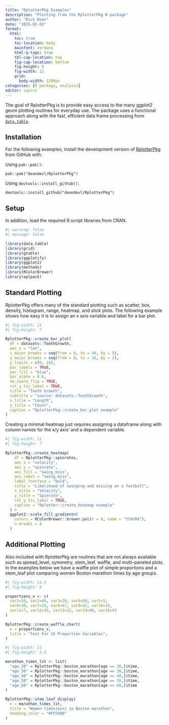 ```yaml
---
title: "RplotterPkg Examples"
description: "Plotting from the RplotterPkg R package"
author: "Rick Dean"
date: "2025-02-03"
format: 
  html: 
    toc: true
    toc-location: body
    mainfont: Verdana
    html-q-tags: true
    tbl-cap-location: top
    fig-cap-location: bottom
    fig-height: 9
    fig-width: 12
    grid:
      body-width: 1200px
categories: [R package, analysis]  
editor: source
---
```


The goal of RplotterPkg is to provide easy access to the many ggplot2 geom plotting routines for everyday use. The package uses a functional approach along with the fast, efficient data frame processing from [`data.table`](https://github.com/Rdatatable/data.table "data.table github").

## Installation

For the following examples, install the development version of [RplotterPkg](https://github.com/deandevl/RplotterPkg) from GitHub with:

Using `pak::pak()`:

`pak::pak("deandevl/RplotterPkg")`

Using `devtools::install_github()`:

`devtools::install_github("deandevl/RplotterPkg")`

## Setup

In addition, load the required R script libraries from CRAN.

```r
#| warning: false
#| message: false

library(data.table)
library(grid)
library(gtable)
library(ggplotify)
library(ggplot2)
library(methods)
library(RColorBrewer)
library(aplpack)
```

## Standard Plotting

RplotterPkg offers many of the standard plotting such as scatter, box, density, histogram, range, heatmap, and stick plots. The following example shows how easy it is to assign an x axis variable and label for a bar plot.

```r
#| fig-width: 11
#| fig-height: 7

RplotterPkg::create_bar_plot(
  df = datasets::ToothGrowth,
  aes_x = "len",
  x_major_breaks = seq(from = 0, to = 40, by = 5),
  y_major_breaks = seq(from = 0, to = 16, by = 2),
  y_limits = c(0, 16),
  bar_labels = TRUE,
  bar_fill = "blue",
  bar_alpha = 0.6,
  do_coord_flip = TRUE,
  rot_y_tic_label = TRUE,
  title = "Tooth Growth",
  subtitle = "source: datasets::ToothGrowth",
  x_title = "Length",
  y_title = "Count",
  caption = "RplotterPkg::create_bar_plot example"
)
```

Creating a minimal heatmap just requires assigning a dataframe along with column names for the x/y axis' and a dependent variable.

```r
#| fig-width: 11
#| fig-height: 7

RplotterPkg::create_heatmap(
    df = RplotterPkg::spinrates,
    aes_x = "velocity",
    aes_y = "spinrate",
    aes_fill = "swing_miss",
    aes_label = "swing_miss",
    label_fontface = "bold",
    title = "Likelihood of swinging and missing on a fastball",
    x_title = "Velocity",
    y_title = "Spinrate",
    rot_y_tic_label = TRUE,
    caption = "Rplotter::create_heatmap example"
  ) +
  ggplot2::scale_fill_gradientn(
    colors = RColorBrewer::brewer.pal(n = 9, name = "YlOrRd"),
    n.breaks = 8
  ) 
```

## Additional Plotting

Also included with RplotterPkg are routines that are not always available such as spread_level, symmetry, stem_leaf, waffle, and multi-paneled plots. In the examples below we have a waffle plot of simple proportions and a stem_leaf plot comparing women Boston marathon times by age groups.

```r
#| fig-width: 11.5
#| fig-height: 8

proportions_v <- c(
  var1=10, var2=40, var3=20, var4=50, var5=5,
  var6=30, var7=10, var8=67, var9=42, var10=33,
  var11=7, var12=35, var13=22, var14=90, var15=43
)

RplotterPkg::create_waffle_chart(
  x = proportions_v,
  title = "Test For 15 Proportion Variables",
)
```

```r
#| fig-width: 11
#| fig-height: 5.5

marathon_times_lst <- list(
  "age_20" = RplotterPkg::boston_marathon[age == 20,]$time,
  "age_30" = RplotterPkg::boston_marathon[age == 30,]$time,
  "age_40" = RplotterPkg::boston_marathon[age == 40,]$time,
  "age_50" = RplotterPkg::boston_marathon[age == 50,]$time,
  "age_60" = RplotterPkg::boston_marathon[age == 60,]$time
)

RplotterPkg::stem_leaf_display(
  x = marathon_times_lst,
  title = "Women times(min) in Boston marathon",
  heading_color = "#FF5500"
)
```
